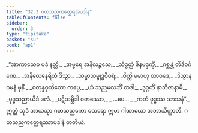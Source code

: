 ```yaml
---
title: "32.3 ဂတသညကတ္ထေရအပဒါန"
tableOfContents: false
sidebar:
  order: 3
type: "tipitaka"
basket: "su"
book: "ap1"
---
```



<DynamicBreadcrumb />

<Division number="10" book="ap1" e="ch" v="20" p="289">

<Paragraph number="3519" type="verses" book="ap1">
_“အာကာသေဝ ပဒံ နတ္ထိ,_  
_အမ္ဗရေ အနိလဉ္ဇသေ;_  
_သိဒ္ဓတ္ထံ ဇိနမဒ္ဒက္ခိံ,_  
_ဂစ္ဆန္တံ တိဒိဝင်္ဂဏေ._  

</Paragraph>

</Division>
<Division number="11" book="ap1" e="ch" v="20" p="289">

<Paragraph number="3520" type="verses" book="ap1">
_အနိလေနေရိတံ ဒိသွာ,_  
_သမ္မာသမ္ဗုဒ္ဓစီဝရံ;_  
_ဝိတ္တိ မမာဟု တာဝဒေ,_  
_ဒိသွာန ဂမနံ မုနိံ._  

</Paragraph>

</Division>
<Division number="12" book="ap1" e="ch" v="20" p="289">

<Paragraph number="3521" type="verses" book="ap1">
_စတုန္နဝုတိတော ကပ္ပေ,_  
_ယံ သညမလဘိံ တဒါ;_  
_ဒုဂ္ဂတိံ နာဘိဇာနာမိ,_  
_ဗုဒ္ဓသညာယိဒံ ဖလံ._  

</Paragraph>

</Division>
<Division number="13" book="ap1" e="ch" v="20" p="289">

<Paragraph number="3522" type="verses" book="ap1">
_ပဋိသမ္ဘိဒါ စတဿော,_  
_ …ပေ… _  
_ကတံ ဗုဒ္ဓဿ သာသနံ”._  

</Paragraph>

<Paragraph number="3523" book="ap1">
ဣတ္ထံ သုဒံ အာယသ္မာ ဂတသညကော ထေရော ဣမာ ဂါထာယော အဘာသိတ္ထာတိ.

</Paragraph>
</Division>

<Paragraph number="3524" type="center" book="ap1">
ဂတသညကတ္ထေရဿာပဒါနံ တတိယံ.
</Paragraph>
